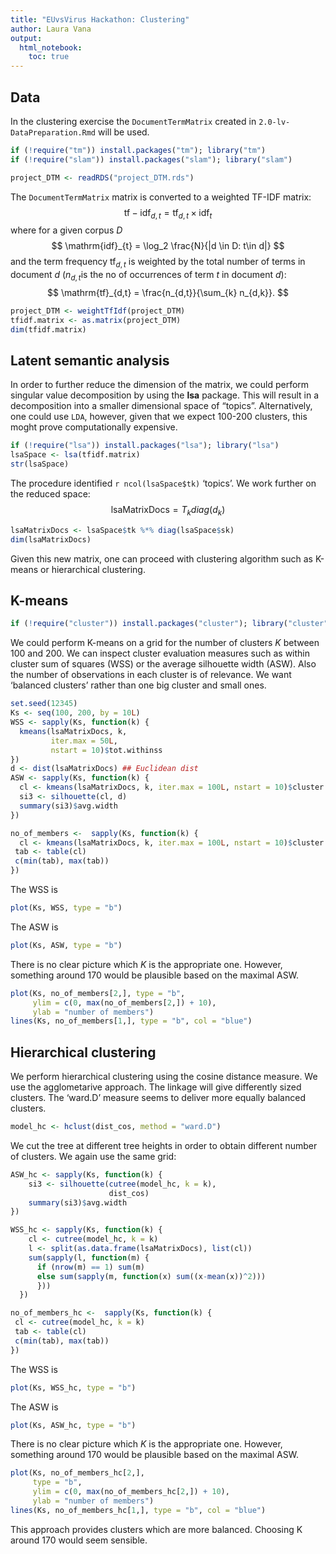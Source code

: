 ```yaml
---
title: "EUvsVirus Hackathon: Clustering"
author: Laura Vana
output: 
  html_notebook:
    toc: true
---
```


## Data

In the clustering exercise the `DocumentTermMatrix` created in `2.0-lv-DataPreparation.Rmd` will be used.

```r
if (!require("tm")) install.packages("tm"); library("tm")
if (!require("slam")) install.packages("slam"); library("slam")

project_DTM <- readRDS("project_DTM.rds")
```

The  `DocumentTermMatrix` matrix is converted to a weighted TF-IDF matrix:
$$
\mathrm{tf-idf}_{d,t} = \mathrm{tf}_{d,t} \times \mathrm{idf}_{t} 
$$
where for a given corpus $D$
$$
\mathrm{idf}_{t} = \log_2 \frac{N}{|d \in D: t\in d|}
$$
and the term frequency $\mathrm{tf}_{d,t}$ is weighted by the total number of terms in document $d$ ($n_{d,t}$is the no of occurrences of term $t$ in document $d$):
$$
\mathrm{tf}_{d,t} = \frac{n_{d,t}}{\sum_{k} n_{d,k}}.
$$ 

```r
project_DTM <- weightTfIdf(project_DTM)
tfidf.matrix <- as.matrix(project_DTM) 
dim(tfidf.matrix)
```

## Latent semantic analysis
In order to further reduce the dimension of the matrix, we could perform singular value decomposition by using the **lsa** package. This will result in a decomposition into a smaller dimensional space of "topics". Alternatively, one could use `LDA`, however, given that we expect 100-200 clusters, this moght prove computationally expensive.

```r
if (!require("lsa")) install.packages("lsa"); library("lsa")
lsaSpace <- lsa(tfidf.matrix)
str(lsaSpace)
```
The procedure identified `r ncol(lsaSpace$tk)` 'topics'. We work further on the reduced space:
$$
\text{lsaMatrixDocs}=T_k diag(d_k)
$$

```r
lsaMatrixDocs <- lsaSpace$tk %*% diag(lsaSpace$sk) 
dim(lsaMatrixDocs)
```


Given this new matrix, one can proceed with clustering algorithm such as K-means or hierarchical clustering.

## K-means
```r
if (!require("cluster")) install.packages("cluster"); library("cluster")
```

We could perform K-means on a grid for the number of clusters $K$ between 100 and 200. We can inspect cluster evaluation measures such as within cluster sum of squares (WSS) or the average silhouette width (ASW).   Also the number of observations in each cluster is of relevance. We want 'balanced clusters' rather than one big cluster and small ones.
```r
set.seed(12345)
Ks <- seq(100, 200, by = 10L)
WSS <- sapply(Ks, function(k) {
  kmeans(lsaMatrixDocs, k, 
         iter.max = 50L, 
         nstart = 10)$tot.withinss
})
d <- dist(lsaMatrixDocs) ## Euclidean dist
ASW <- sapply(Ks, function(k) {
  cl <- kmeans(lsaMatrixDocs, k, iter.max = 100L, nstart = 10)$cluster
  si3 <- silhouette(cl, d)
  summary(si3)$avg.width
})

no_of_members <-  sapply(Ks, function(k) {
  cl <- kmeans(lsaMatrixDocs, k, iter.max = 100L, nstart = 10)$cluster
 tab <- table(cl)
 c(min(tab), max(tab))
})
```

The WSS is 
```r
plot(Ks, WSS, type = "b")
```

The ASW is 
```r
plot(Ks, ASW, type = "b")
```

There is no clear picture which $K$ is the appropriate one. However, something around 170 would be plausible based on the maximal ASW. 

```r
plot(Ks, no_of_members[2,], type = "b",
     ylim = c(0, max(no_of_members[2,]) + 10), 
     ylab = "number of members")
lines(Ks, no_of_members[1,], type = "b", col = "blue")
```

<!-- ## PAM  -->

<!-- We could also use the partitioning around medoids approach, where we employ the `cosine` distance, which is more approapriate for text data. -->

<!-- ```{r} -->
<!-- cosine_sim <- lsa::cosine(t(lsaMatrixDocs)) -->
<!-- dist_cos <- as.dist(1 - cosine_sim) -->
<!-- dim(dist_cos) -->
<!-- ``` -->
<!-- ```{r} -->
<!-- Ks <- seq(100, 200, by = 20L) -->

<!-- ASW_pam <- sapply(Ks, function(k) { -->
<!--   print(k) -->
<!--  pam(dist_cos, k)$silinfo$avg.width -->
<!-- }) -->
<!-- no_of_members <- sapply(Ks, function(k) { -->
<!--  tab <-pam(dist_cos, k)$clusinfo[,1] -->
<!--  c(min(tab), max(tab)) -->
<!-- }) -->

<!-- ``` -->
<!-- ```{r} -->
<!-- plot(Ks, ASW_pam, type = "b") -->
<!--  ``` -->
<!--  ```{r} -->
<!--  plot(Ks, no_of_members[2,], type = "b", -->
<!--       ylim = c(0, max(no_of_members[2,]) + 10), ylab = "number of members") -->
<!--  lines(Ks, no_of_members[1,], type = "b", col = "blue") -->
<!--  ``` -->

## Hierarchical clustering
We perform hierarchical clustering using the cosine distance measure. 
We use the agglometarive approach.
The linkage will give differently sized clusters. The 'ward.D' measure seems to deliver more equally balanced clusters.
```r
model_hc <- hclust(dist_cos, method = "ward.D")
```
We cut the tree at different tree heights in order to obtain different number of clusters. We again use the same grid:
```r
ASW_hc <- sapply(Ks, function(k) {
    si3 <- silhouette(cutree(model_hc, k = k),
                      dist_cos)
    summary(si3)$avg.width
})

WSS_hc <- sapply(Ks, function(k) {
    cl <- cutree(model_hc, k = k)
    l <- split(as.data.frame(lsaMatrixDocs), list(cl))
    sum(sapply(l, function(m) {
      if (nrow(m) == 1) sum(m) 
      else sum(sapply(m, function(x) sum((x-mean(x))^2)))
      }))
  })

no_of_members_hc <-  sapply(Ks, function(k) {
 cl <- cutree(model_hc, k = k)
 tab <- table(cl)
 c(min(tab), max(tab))
})
```

The WSS is 
```r
plot(Ks, WSS_hc, type = "b")
```

The ASW is 
```r
plot(Ks, ASW_hc, type = "b")
```

There is no clear picture which $K$ is the appropriate one. However, something around 170 would be plausible based on the maximal ASW. 

```r
plot(Ks, no_of_members_hc[2,], 
     type = "b",
     ylim = c(0, max(no_of_members_hc[2,]) + 10), 
     ylab = "number of members")
lines(Ks, no_of_members_hc[1,], type = "b", col = "blue")
```
This approach provides clusters which are more balanced. Choosing K around 170 would seem sensible.
